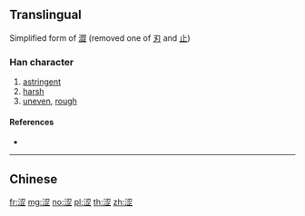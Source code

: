 {{also|澀}}
==Translingual==
{{Han simplified forms|澀|渋|涩}}
Simplified form of [[澀]] (removed one of [[刃]] and [[止]])

===Han character===
{{Han char|rn=85|rad=水|as=07|sn=10|four=3711|canj=ESIM,XESIM|ids=⿰氵⿱刃止}}

# [[astringent]]
# [[harsh]]
# [[uneven]], [[rough]]

====References====
* {{Han ref|kx=0627.311|hdz=31636.060|uh=6DA9|ud=28073}}

----

==Chinese==
{{zh-see|澀}}

[[fr:涩]]
[[mg:涩]]
[[no:涩]]
[[pl:涩]]
[[th:涩]]
[[zh:涩]]